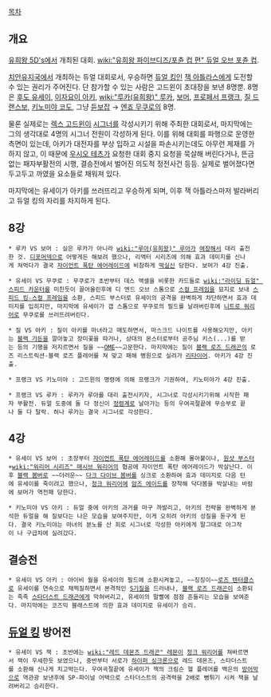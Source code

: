 [[목차]]
== 개요 ==
[[유희왕 5D's]]에서 개최된 대회. [[wiki:"유희왕 파이브디즈/포츈 컵 편" 듀얼 오브 포츈 컵]].

[[치안유지국]]에서 개최하는 듀얼 대회로서, 우승하면 [[듀얼 킹]]인 [[잭 아틀라스]]에게 도전할 수 있는 권리가 주어진다. 단 참가할 수 있는 사람은 고드윈이 초대장을 보낸 8명뿐. 8명은 [[후도 유세이]], [[이자요이 아키]], [[wiki:"루카(유희왕)" 루카]], [[보머]], [[프로페서 프랭크]], [[질 드 랜스보]], [[키노미야 코도]], 그냥 [[듣보잡]] → [[엔죠 무쿠로]]의 8명.

물론 실제로는 [[렉스 고드윈]]이 [[시그너]]를 각성시키기 위해 주최한 대회로서, 마지막에는 그의 생각대로 4명의 시그너 전원이 각성하게 된다. 
이를 위해 대회를 파행으로 운영한 측면이 있는데, 아키가 대전자를 부상 입하고 시설을 파손시키는데도 아무런 제재를 가하지 않고, 이 때문에 [[우시오 테츠]]가 요청한 대회 중지 요청을 묵살해 버린다거나, 뜬금없는 패자부활전의 시행, 결승전에서 벌어진 의도적 정전사건 등등. 실제로 벌어졌다면 두고두고 까였을 요소들로 채워져 있다.

마지막에는 유세이가 아키를 쓰러뜨리고 우승하게 되며, 이후 잭 아틀라스마저 발라버리고 듀얼 킹의 자리를 차지하게 된다.

== 8강 ==
 * 루카 VS 보머 : 실은 루카가 아니라 [[wiki:"루아(유희왕)" 루아]]가 [[여장]]해서 대리 출전한 것. [[디포머]]덱으로 어떻게든 해보려 했으나, 리액터 시리즈에 의해 효과 데미지를 신나게 쳐먹다가 결국 [[자이언트 폭탄 에어레이드]]에 비참하게 [[떡실신]] 당한다. 보머가 4강 진출.

 * 유세이 VS 무쿠로 : 무쿠로가 초반부터 데스 액셀을 비롯한 카드들로 [[wiki:"라이딩 듀얼" 스피드 카운터]]를 미친듯이 끌어올린후에 디 엔드 오브 스톰으로 [[스컬 프레임]]을 묘지로 보내 [[스피드 킹☆스컬 프레임]]을 소환, 스피드 부스터로 유세이의 공격을 완벽하게 차단하면서 효과 데미지를 입히지만, 마지막에 유세이가 갭 스톰으로 무쿠로의 필드를 날려버린후에 [[니트로 워리어]]로 무쿠로를 쓰러뜨려버린다.

 * 질 VS 아키 : 질이 아키를 마녀라고 매도하면서, 마스크드 나이트를 사용해오지만, 아키는 [[블랙 가든]]을 깔아놓고 장미꽃을 따거나, 상대의 몬스터로부터 공주님 키스(...)를 받는 등의 기행을 저지르면서 질을 ~~[[OME]]~~고문한다. 마지막에는 질이 [[블랙 로즈 드래곤]]의 로즈 리스트릭션-블랙 로즈 플레어를 쳐 맞고 패해 병원으로 실려가 [[리타이어]]. 아키가 4강 진출.

 * 프랭크 VS 키노미야 : 고드윈의 명령에 의해 프랭크가 기권하여, 키노미야가 4강 진출.

 * 프랭크 VS 루카 : 루카가 루아를 대리 출전시키자, 시그너로 각성시키기위해 시작한 패자 부활전. 듀얼 도중에 둘 다 정신이 [[정령계]]로 날아가는 등의 우여곡절끝에 무승부로 끝나 둘 다 탈락. 허나 루카는 결국 시그너로 각성한다.

== 4강 ==
 * 유세이 VS 보머 : 초장부터 [[자이언트 폭탄 에어레이드]]를 소환해 몰아붙이나, [[원샷 부스터]]+[[wiki:"워리어 시리즈" 매시브 워리어]]의 협공에 자이언트 폭탄 에어레이드가 박살난다. 이후 [[블랙 봄버]]로 ~~더러운~~ [[다크 다이브 봄버]]를 싱크로 소환하여 효과 데미지로 다음 턴에 유세이를 죽이려고 했으나, [[정크 워리어]]에 [[암즈 에이드]]를 장착해 닥다봄을 박살내는 바람에 보머가 역전패 당한다. 

 * 키노미야 VS 아키 : 듀얼 중에 아키의 과거를 마구 까발리고, 아키의 전략을 완벽하게 분석한 듀얼을 해 질보다는 나은 모습을 보여주지만, 이게 오히려 아키의 성질을 돋구게 된다. 결국 키노미야는 마녀의 분노를 산 죄로 시그너로 각성한 아키에게 말그대로 아그작이 나 구급차에 실려갔다.

== 결승전 ==
 * 유세이 VS 아키 : 아이비 월을 유세이의 필드에 소환시켜놓고, ~~징징이~~[[로즈 텐터클스]]로 유세이를 연속으로 채찍질하면서 본격적인 [[S]]기질을 드러내나, [[블랙 로즈 드래곤]]이 소환되는 족족 [[스타더스트 드래곤]]에게 막혀버리고, 유세이의 말빨에 점점 흔들리는 모습을 보여준다. 마지막에는 코즈믹 블래스트에 의한 효과 데미지로 유세이가 승리.

== [[듀얼 킹]] 방어전 ==
 * 유세이 VS 잭 : 초반에는 [[wiki:"레드 데몬즈 드래곤" 레몬]]이 [[정크 워리어]]를 쳐바르면서 잭이 우세한듯 보였으나, 중반부터 서로가 [[하이퍼 싱크론]]으로 레드 데몬즈, 스타더스트를 소환해 신나게 치고박는다. 우여곡절끝에 유세이가 잭의 크림슨 헬 플레어를 백은의 [[방어막]]으로 역관광 보낸후에 SP-파이널 어택으로 스타더스트의 공격력을 2배로 뻥튀기 시켜 잭을 날려버리고 승리한다.
